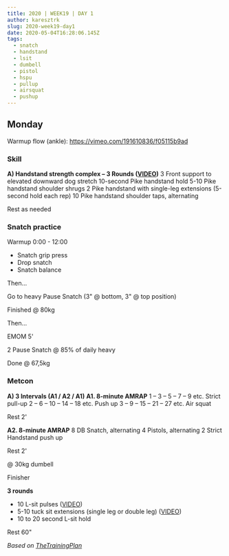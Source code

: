 ```yaml
---
title: 2020 | WEEK19 | DAY 1
author: karesztrk
slug: 2020-week19-day1
date: 2020-05-04T16:28:06.145Z
tags:
  - snatch
  - handstand
  - lsit
  - dumbell
  - pistol
  - hspu
  - pullup
  - airsquat
  - pushup
---
```


## Monday

Warmup flow (ankle): <https://vimeo.com/191610836/f05115b9ad>

### Skill

**A) Handstand strength complex – 3 Rounds ([VIDEO](https://vimeo.com/316343023/22638d9ce7))**
3 Front support to elevated downward dog stretch
10-second Pike handstand hold
5-10 Pike handstand shoulder shrugs
2 Pike handstand with single-leg extensions (5-second hold each rep)
10 Pike handstand shoulder taps, alternating

Rest as needed

### Snatch practice

Warmup 0:00 - 12:00

- Snatch grip press
- Drop snatch
- Snatch balance

Then...

Go to heavy Pause Snatch (3" @ bottom, 3" @ top position)

Finished @ 80kg

Then...

EMOM 5'

2 Pause Snatch @ 85% of daily heavy

Done @ 67,5kg

### Metcon

**A) 3 Intervals (A1 / A2 / A1)**
**A1. 8-minute AMRAP**
1 – 3 – 5 – 7 – 9 etc. Strict pull-up
2 – 6 – 10 – 14 – 18 etc. Push up
3 – 9 – 15 – 21 – 27 etc. Air squat

Rest 2'

**A2. 8-minute AMRAP**
8 DB Snatch, alternating
4 Pistols, alternating
2 Strict Handstand push up

Rest 2'

@ 30kg dumbell

Finisher

**3 rounds**

- 10 L-sit pulses ([VIDEO](https://vimeo.com/327641301/7e21b7e26e))
- 5-10 tuck sit extensions (single leg or double leg) ([VIDEO](https://vimeo.com/218738525/3d14f01a9c))
- 10 to 20 second L-sit hold

Rest 60"

_Based on [TheTrainingPlan](https://thetrainingplan.co/home-workouts)_
